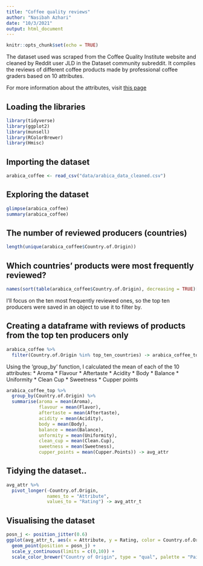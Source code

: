 ```yaml
---
title: "Coffee quality reviews"
author: "Nasibah Azhari"
date: "10/3/2021"
output: html_document
---
```


```r
knitr::opts_chunk$set(echo = TRUE)
```

The dataset used was scraped from the Coffee Quality Institute website and cleaned
by Reddit user JLD in the Dataset community subreddit. It compiles the reviews
of different coffee products made by professional coffee graders based on 10
attributes.

For more information about the attributes, visit [this page](https://database.coffeeinstitute.org/coffee/976032/grade)

## Loading the libraries

```r
library(tidyverse)
library(ggplot2)
library(munsell)
library(RColorBrewer)
library(Hmisc)
```

## Importing the dataset

```r
arabica_coffee <- read_csv("data/arabica_data_cleaned.csv")
```

## Exploring the dataset

```r
glimpse(arabica_coffee)
summary(arabica_coffee)
```

## The number of reviewed producers (countries)

```r
length(unique(arabica_coffee$Country.of.Origin))
```

## Which countries' products were most frequently reviewed?

```r
names(sort(table(arabica_coffee$Country.of.Origin), decreasing = TRUE)[1:10]) -> top_ten_countries
```

I'll focus on the ten most frequently reviewed ones, so the top ten producers were saved in an object to use it to filter by.

## Creating a dataframe with reviews of products from the top ten producers only

```r
arabica_coffee %>%
  filter(Country.of.Origin %in% top_ten_countries) -> arabica_coffee_top
```

Using the 'group_by' function, I calculated the mean of each of the 10 attributes:
* Aroma
* Flavour
* Aftertaste
* Acidity
* Body
* Balance
* Uniformity
* Clean Cup
* Sweetness
* Cupper points

```r
arabica_coffee_top %>%
  group_by(Country.of.Origin) %>%
  summarise(aroma = mean(Aroma),
            flavour = mean(Flavor),
            aftertaste = mean(Aftertaste),
            acidity = mean(Acidity),
            body = mean(Body),
            balance = mean(Balance),
            unformity = mean(Uniformity),
            clean_cup = mean(Clean.Cup),
            sweetness = mean(Sweetness),
            cupper_points = mean(Cupper.Points)) -> avg_attr
```

## Tidying the dataset..

```r
avg_attr %>%
  pivot_longer(-Country.of.Origin,
               names_to = "Attribute",
               values_to = "Rating") -> avg_attr_t
```

## Visualising the dataset

```r
posn_j <- position_jitter(0.6)
ggplot(avg_attr_t, aes(x = Attribute, y = Rating, color = Country.of.Origin)) +
  geom_point(position = posn_j) +
  scale_y_continuous(limits = c(0,10)) +
  scale_color_brewer("Country of Origin", type = "qual", palette = "Paired")
```
